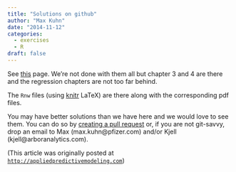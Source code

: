 ```yaml
---
title: "Solutions on github"
author: "Max Kuhn"
date: "2014-11-12"
categories:
  - exercises
  - R
draft: false
---
```


See [this](https://github.com/topepo/APM_Exercises) page. We're not done with them all but chapter 3 and 4 are there and the regression chapters are not too far behind.

The `Rnw` files (using [knitr](http://yihui.name/knitr/) LaTeX) are there along with the corresponding pdf files. 

You may have better solutions than we have here and we would love to see them. You can do so by [creating a pull request](https://help.github.com/articles/using-pull-requests/) or, if you are not git-savvy, drop an email to Max (max.kuhn@pfizer.com) and/or Kjell (kjell@arboranalytics.com).

(This article was originally posted at [`http://appliedpredictivemodeling.com`](https://appliedpredictivemodeling.com/blog/2014/11/12/solutions-on-github))